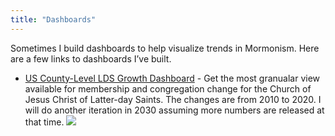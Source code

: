 ```yaml
---
title: "Dashboards"
---
```


Sometimes I build dashboards to help visualize trends in Mormonism. Here are a few links to dashboards I've built.

- [US County-Level LDS Growth Dashboard](https://mormon-metrics-religion-census.streamlit.app/) - Get the most granualar view available for membership and congregation change for the Church of Jesus Christ of Latter-day Saints. The changes are from 2010 to 2020. I will do another iteration in 2030 assuming more numbers are released at that time.
![](dash_1.png)